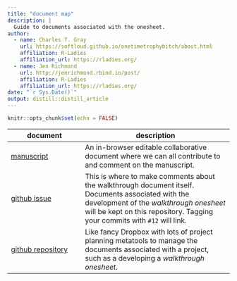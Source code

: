 ```yaml
---
title: "document map"
description: |
  Guide to documents associated with the onesheet.
author:
  - name: Charles T. Gray 
    url: https://softloud.github.io/onetimetrophybitch/about.html
    affiliation: R-Ladies
    affiliation_url: https://rladies.org/
  - name: Jen Richmond
    url: http://jenrichmond.rbind.io/post/
    affiliation: R-Ladies
    affiliation_url: https://rladies.org/
date: "`r Sys.Date()`"
output: distill::distill_article
---
```


```r
knitr::opts_chunk$set(echo = FALSE)
```


document | description 
- | --
[manuscript](https://docs.google.com/document/d/10cPvhgJT93lsRmel9A43qgdt30hxX6Xkq4e92MHqFT8/edit?usp=sharing) | An in-browser editable collaborative document where  we can all contribute to and comment on the manuscript. 
[github issue](https://github.com/jenrichmond/AIMOSworkshop/issues/12) | This is where to make comments about the walkthrough document itself. Documents associated with the development of the _walkthrough onesheet_ will be kept on this repository. Tagging your commits with `#12` will link.
[github repository](https://github.com/jenrichmond/AIMOSworkshop) | Like fancy Dropbox with lots of project planning metatools to manage the documents associated with a project, such as a developing a _walkthrough onesheet_.



